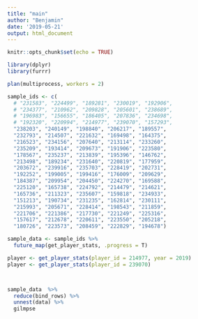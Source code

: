 ```yaml
---
title: "main"
author: "Benjamin"
date: '2019-05-21'
output: html_document
---
```


```r
knitr::opts_chunk$set(echo = TRUE)

library(dplyr)
library(furrr)

plan(multiprocess, workers = 2)
```

```r
sample_ids <- c(
  # "231583", "224499", "189281", "230019", "192906",
  # "234377", "210962", "209828", "205601", "238689",
  # "196983", "156655", "186405", "207836", "234698",
  # "192320", "220994", "214977", "239070", "157293",
  "238203", "240149", "198840", "206217", "189557",
  "232793", "214507", "221632", "169498", "164375",
  "216523", "234156", "207640", "213114", "233260",
  "235209", "193414", "209673", "191906", "223580",
  "178567", "235237", "213839", "195396", "146762",
  "213498", "189234", "231640", "220819", "177959",
  "203672", "239916", "235703", "228419", "202731", 
  "192252", "199005", "199416", "176009", "209629",
  "184387", "209954", "204450", "224270", "169588",
  "225120", "165738", "224792", "214479", "214621",
  "165736", "211323", "235607", "159818", "234933",
  "151213", "190734", "231235", "162814", "230111",
  "215993", "205671", "228414", "198543", "211859",
  "221706", "221386", "217730", "221249", "225316", 
  "157617", "212678", "220611", "223550", "205218",
  "180726", "223573", "208459", "222829", "194678")
```

```r
sample_data <- sample_ids %>%
  future_map(get_player_stats, .progress = T)

player <- get_player_stats(player_id = 214977, year = 2019) 
player <- get_player_stats(player_id = 239070) 



sample_data  %>%
  reduce(bind_rows) %>%
  unnest(data) %>%
  gilmpse
```

